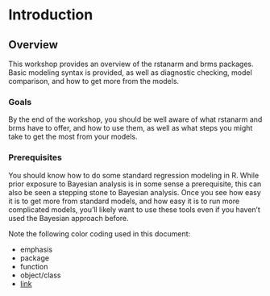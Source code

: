 # Introduction


## Overview

This workshop provides an overview of the <span class="pack">rstanarm</span> and <span class="pack">brms</span> packages.  Basic modeling syntax is provided, as well as diagnostic checking, model comparison, and how to get more from the models.

### Goals

By the end of the workshop, you should be well aware of what <span class="pack">rstanarm</span> and <span class="pack">brms</span> have to offer, and how to use them, as well as what steps you might take to get the most from your models.


### Prerequisites

You should know how to do some standard regression modeling in R.  While prior exposure to Bayesian analysis is in some sense a prerequisite, this can also be seen a stepping stone to Bayesian analysis.  Once you see how easy it is to get more from standard models, and how easy it is to run more complicated models, you'll likely want to use these tools even if you haven't used the Bayesian approach before.


Note the following color coding used in this document:

- <span class="emph">emphasis</span>
- <span class="pack">package</span>
- <span class="func">function</span>
- <span class="objclass">object/class</span>
- [link]()


